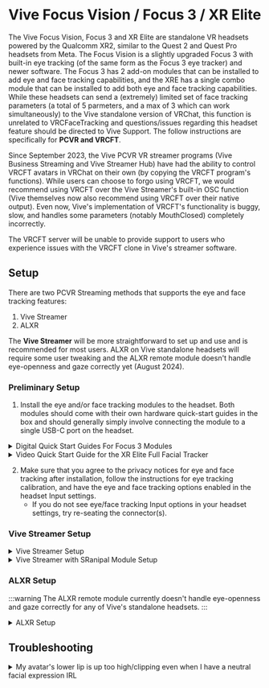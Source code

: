 
# Vive Focus Vision / Focus 3 / XR Elite 

The Vive Focus Vision, Focus 3 and XR Elite are standalone VR headsets powered by the Qualcomm XR2, similar to the Quest 2 and Quest Pro headsets from Meta.
The Focus Vision is a slightly upgraded Focus 3 with built-in eye tracking (of the same form as the Focus 3 eye tracker) and newer software. 
The Focus 3 has 2 add-on modules that can be installed to add eye and face tracking capabilities, and the XRE has a single combo module that can be installed to add both eye and face tracking capabilities.
While these headsets can send a (extremely) limited set of face tracking parameters (a total of 5 parmeters, and a max of 3 which can work simultaneously) to the Vive standalone version of VRChat, this function is unrelated to VRCFaceTracking and questions/issues regarding this headset feature should be directed to Vive Support. 
The follow instructions are specifically for **PCVR and VRCFT**. 

Since September 2023, the Vive PCVR VR streamer programs (Vive Business Streaming and Vive Streamer Hub) have had the ability to control VRCFT avatars in VRChat on their own (by copying the VRCFT program's functions).
While users can choose to forgo using VRCFT, we would recommend using VRCFT over the Vive Streamer's built-in OSC function (Vive themselves now also recommend using VRCFT over their native output).
Even now, Vive's implementation of VRCFT's functionality is buggy, slow, and handles some parameters (notably MouthClosed) completely incorrectly. 

The VRCFT server will be unable to provide support to users who experience issues with the VRCFT clone in Vive's streamer software. 

## Setup

There are two PCVR Streaming methods that supports the eye and face tracking features:

1. Vive Streamer
2. ALXR

The **Vive Streamer** will be more straightforward to set up and use and is recommended for most users. 
ALXR on Vive standalone headsets will require some user tweaking and the ALXR remote module doesn't handle eye-openness and gaze correctly yet (August 2024). 

### Preliminary Setup

1. Install the eye and/or face tracking modules to the headset. Both modules should come with their own hardware quick-start guides in the box and should generally simply involve connecting the module to a single USB-C port on the headset.

<details>
  <summary>Digital Quick Start Guides For Focus 3 Modules</summary>
  <div>
    <div>
      <ol>
        <li><a href="https://dl.vive.com/QSG/Accessory/VIVE_Focus_3_Eye_Tracker_QSG.pdf" target="_blank">Face Tracker Quick Start Guide</a></li>
        <li><a href="https://dl.vive.com/QSG/Accessory/VIVE_Focus_3_Eye_Tracker_QSG.pdf" target="_blank">Eye Tracker Quick Start Guide</a></li>
      </ol>
    </div>
  </div>
</details>

<details>
  <summary>Video Quick Start Guide for the XR Elite Full Facial Tracker</summary>
    <div class="row" style={{display: 'flex',  justifyContent:'center', alignItems:'center'}}>
        <ReactPlayer controls url='https://www.youtube.com/watch?v=BaiuNRrOVQQ'/>
    </div>
</details>

2. Make sure that you agree to the privacy notices for eye and face tracking after installation, follow the instructions for eye tracking calibration, and have the eye and face tracking options enabled in the headset Input settings. 
   - If you do not see eye/face tracking Input options in your headset settings, try re-seating the connector(s). 

<!-- 3. Install VIVE Console onto your computer. We need this for the latest version (**1.3.6.8+**) of [SRanipal](./sranipal.mdx#installing-via-vive-console) 

:::info
For eye expressions (blinking) to work correctly in SRanipal over Vive Streamer streaming, [you **must** use SRanipal version greater than 1.3.6.8](https://forum.htc.com/topic/14087-vbs-pc-vr-how-to-use-facial-tracking-on-focus3/). 
Lower face expressions will still mostly work with older versions of SRanipal. 
::: -->

### Vive Streamer Setup

<details>
  <summary>Vive Streamer Setup</summary>

<!-- :::info
As of August 2, 2024, you should opt into the BETA version of the Vive Streaming Hub. The live version at the time of writing has various issues related to eye/face tracking. Make sure to check for updates and update both Vive Hub and the Vive Streamer app on the headset to the beta versions after enabling the Beta toggle.

<div style={{
    width: '80%',
    height: 'auto',
    margin: 'auto',
    display: 'block'
}}>
<img src={require("./img/rr/streamer_beta.png").default} alt="Vive Streamer Beta option" />
</div>
::: -->

1. Install VIVE Business Streaming or VIVE (Streaming) Hub onto your computer. They are functionally identical, but the typical cases are VBS for the Focus 3 and Vive Hub for the XR Elite / Focus Vision. You can use them interchangably. 
2. Update the streaming app to the latest version on the Focus Vision, Focus 3, or XR Elite by plugging the headset into the computer then clicking the Update button in the VIVE Streaming application for "Headset software version" (Settings ➜ About ➜ Vive Streaming).
   - Focus Vision: use the USB-C port on the side of the headset
   - Focus 3: you will need to unplug the eye tracking module to use the USB-C port on the side of the headset
   - XR Elite: you can use the USB-C port on the top of the battery cradle or the dangling USB-C port if using the XRE without the battery

  <div style={{
    width: '75%',
    height: 'auto',
    margin: 'auto',
    display: 'block'
  }}>
    <img src={require("./img/rr/streamer_update.png").default} alt="Headset software version Update button" />
  </div>

<!-- 3. Disable the OSC output from the Vive Streamer. The OSC settings may be accesible from the Streamer application itself in a future update and should be disabled there if the settings exist. 
   - Navigate to `C:\ProgramData\HTC\ViveSoftware\ViveRR\RRServer` and open up the `serverSetting.setting` file in your favorite text editor.
   - Scroll to the bottom of the file and set the `VOF` key to "**false**".
   - Alternatively/additionally, you can set the "Send to VRC" port (VRCSP) and the "Receive from VRC" port (VRCRP) to values *other* than the defaults of 9000 and 9001. 

<div style={{
    width: '50%',
    height: 'auto',
    margin: 'auto',
    display: 'block'
  }}> 
    <img src={require("./img/rr/streamer_settings.png").default} alt="Vive Streamer software settings" />
</div> -->

3. Make sure that the "Eye and facial tracking data" toggle under "Stream avatar data to VRChat via OSC" is **enabled** in the Vive Hub or VBS application (Settings ➜ Vive Streaming ➜ Input). 

<div style={{
    width: '75%',
    height: 'auto',
    margin: 'auto',
    display: 'block'
  }}> 
    <img src={require("./img/rr/streamer_osc_toggle.png").default} alt="Vive Streaming Eye and Face tracking toggle" />
</div>

4. Install the **ViveStreamingFaceTrackingModule** from the VRCFaceTracking module registry.

</details>


<details>
  <summary>Vive Streamer with SRanipal Module Setup</summary>

  SRanipal was the original ET/FT method that was available for the Focus 3 headset, and still works for any of their current standalone headsets.
  It offers no obvious improvement over the Vive Streaming Face Tracking module, involves more setup and software, and like all Vive implementations, has its own *quirks*. 

  0. Follow the ["Vive Streamer Setup" instructions](#vive-streamer-setup) up until installing the Vive Streaming Face Tracking Module.
  1. Install VIVE Console onto your computer. We need this for the latest version (**1.3.6.8+**) of [SRanipal](./sranipal.mdx#installing-via-vive-console). 
     - The easiest way is to search for "VIVE Console" in Steam store, and install it through Steam. 
     - Run Vive Console once to let it complete whatever it needs to install
     - You can *completely ignore* Vive Console afterwards, you only need the install for SRanipal, not Vive Console itself
  2. **Disable** the OSC output from the Vive Streamer by unchecking "Eye and facial tracking data" under "Stream avatar data to VRChat via OSC" in the Input tab of the VIVE Streaming Settings of the Vive Hub application. 
     - Alternatively, you can do this manually by opening `C:\ProgramData\HTC\ViveSoftware\ViveRR\RRServer\serverSetting.setting` and setting the `VOF` key to "**false**".

<div style={{
    width: '75%',
    height: 'auto',
    margin: 'auto',
    display: 'block'
  }}> 
    <img src={require("./img/rr/streamer_osc_toggle.png").default} alt="Vive Streaming Eye and Face tracking toggle" />
</div>

  3. Install the **SRanipalTrackingModule** module from the VRCFaceTracking module repository. This should open a UAC prompt asking for permission to start the SRanipal runtime (sr_runtime). Make sure to allow it to run. 

  :::warning
  If you do not disable the Streamer's output, it can double-send messages to VRC in tandemn with VRCFT, causing a "stuttering" effect. 
  :::

</details>


### ALXR Setup

:::warning
The ALXR remote module currently doesn't handle eye-openness and gaze correctly for any of Vive's standalone headsets.
:::

<details>
  <summary>ALXR Setup</summary>

1. Download and install the latest ALXR client *and server* from the [ALXR-nightly](https://github.com/korejan/ALXR-nightly/releases) repository.
If this is your first time using ALXR, follow the [Usage guide](https://github.com/korejan/ALVR/wiki/ALXR-Client#usage) and [Android-specific client install instructions](https://github.com/korejan/ALVR/wiki/ALXR-Client#android-all-flavors---questpicogenericetc) 
2. Install the **ALXR Remote** module from the VRCFaceTracking module repository.
3. Open the `ALXRModuleConfig.json` found in the installed module directory.
   - This will either be at `C:\Users\[username]\AppData\Roaming\VRCFaceTracking\CustomLibs` or `C:\Users\[username]\AppData\Local\Packages\96ba052f-0948-44d8-86c4-a0212e4ae047_d7rcq4vxghz0r\LocalCache\Roaming\VRCFaceTracking\`
   - [Learn more about the ALXR module configuration options](https://github.com/korejan/VRCFT-ALXR-Modules#module-settings)
4. In `ALXRModuleConfig.json`, in the "RemoteConfig" section set "ClientIpAddress" to the headset IP. This can be found in the ALVR server dashboard.
   - You will need to restart VRCFT to reinitialize the ALXR Remote Module with the updated configuration.

</details>

<!-- ## Modules

There are 3 modules that can be used with the Vive Focus 3 or XR Elite, 2 for Vive Streaming and 1 for ALXR. 

- If you are using a Vive Streamer (Vive Business Streaming / Vive Hub), you can use the **Vive Streaming Face Tracking Module** or the **SRanipalTrackingModule**.
- If you are using ALXR, you should install the **ALXR Remote Module**. 

Make sure to follow the setup instructions above for which module to use. 
The SRanipal and ALXR Remote modules are readily available to be installed from the VRCFT module registry.
[Learn how to install modules from the module registry](@site/docs/intro/getting-started.mdx#installing-the-vrcfacetracking-module).
The [Vive Streaming Face Tracking Module](https://github.com/ViveSoftware/ViveStreamingFaceTrackingModule) is not part of the VRCFT module registry and must be installed manually. 

Interested in the source code? Check out the [SRanipalTrackingModule source repository](https://github.com/VRCFaceTracking/SRanipalTrackingModule) and the [ALXR Remote module](https://github.com/korejan/VRCFT-ALXR-Modules) repos. 
The Vive Streaming module is closed source and thus does not have a publicly accessible source code.  -->


## Troubleshooting

<details>
  <summary>My avatar's lower lip is up too high/clipping even when I have a neutral facial expression IRL</summary>
  <TroubleShootTable
  cause="You're using the Vive Streamer's built in output">

  Follow the instructions on this page to use VRCFT instead. 
  The mouth clipping issue is only caused by the Vive Streamer Hub's direct output to VRChat, so if you see it, either you did not setup VRCFT and your chosen module <i>correctly</i>, or you did not set up VRCFT at all. 

  </TroubleShootTable>
</details>